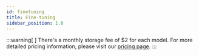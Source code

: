 ```yaml
---
id: finetuning
title: Fine-tuning
sidebar_position: 1.6
---
```

:::warning[ ]
There's a monthly storage fee of $2 for each model. For more detailed pricing information, please visit our [pricing page](https://mistral.ai/pricing#api-pricing). 
:::


<IntroBasics />
<PrepareDataset />
<EndToEndExamples />

